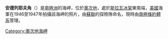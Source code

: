 {{coord|68|55|S|155|12|E|display=title}}

'''安德列耶夫角'''（{{lang-en|Cape Andreyev}}）是[[南極洲|南極洲]]的海岬，位於[[奧次地|奧次地]]，處於[[斯拉瓦冰架|斯拉瓦冰架]]東南端，[[美國|美國]]海軍在1946至1947年拍攝該海岬的照片，由[[蘇聯|蘇聯]]的探險隊命名，現時由[[南極條約體系|南極條約體系]]管理。

{{DEFAULTSORT:Cape Andreyev}}
[[Category:奧次地海岬|Category:奧次地海岬]]


{{OatesLand-geo-stub}}